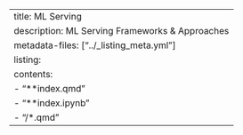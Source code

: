 ---
title: ML Serving
description: ML Serving Frameworks & Approaches
metadata-files: ["../_listing_meta.yml"]
listing:
  contents:
   - "**index.qmd"
   - "**index.ipynb"
   - "/*.qmd"
---